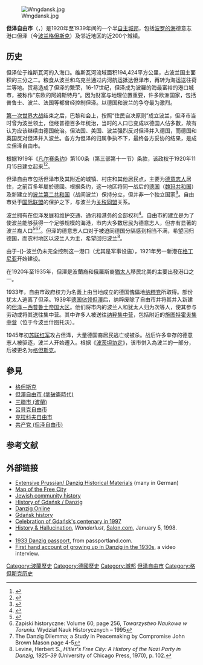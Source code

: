 {{Otheruses|subject=[[戰間期|戰間期]]的但澤自由市|other=[[拿破侖|拿破侖]]所扶植的一個政權|但澤自由市 (拿破崙時代)}}
{{Expand language|1=en|time=2021-10-28T18:21:16+00:00}}
{{Infobox Former Country
|conventional_long_name = 但泽自由市
|native_name =  Freie Stadt Danzig ([[德語|德語]])<br/> Wolne Miasto Gdańsk ([[波蘭語|波蘭語]])
|common_name = 但泽
|continent = 欧洲
|region = 中欧
|country = 波兰
|status = 特别领土
|status_text = [[国际联盟|国际联盟]][[保护国|保护]]之下的[[城邦|自由市]]
|empire = 
|p1 = 魏玛共和国
|flag_p1 = Flag of Germany (3-2 aspect ratio).svg
|s1 = 纳粹德国
|flag_s1 = Flag of German Reich (1935–1945).svg
|image_flag = Flag of the Free City of Danzig.svg
|image_coat = Wappen Freie Stadt Danzig.svg
|national_motto = 
|national_anthem = 《为了但泽／格但斯克》<br>''{{lang|de|Für Danzig / Gdańsku}}''
|image_map = Gdansk Bay Borderlines 1939 Chinese.svg
|image_map_caption = 位于德国和波兰之间的但泽
|image_map2 = Free City Danzig 1930.svg
|image_map2_caption = 1930年欧洲中的但泽自由市
|capital = [[格但斯克|但泽]]
|latd=54 |latm=21 |latNS=N |longd=18 |longm=40 |longEW=E
|common_languages = [[德语|德语]]
|religion = 64.6% [[信义宗|信义宗]]<br/>32.2% [[罗马天主教|罗马天主教]]
|government_type = 共和国
|title_leader = 市长
|leader1 = 雷吉纳德·塔沃尔
|year_leader1 = 1919–1920
|leader2 = 卡尔·伯克哈特
|year_leader2 = 1937–1939
|title_deputy = 参议院主席
|deputy1 = 海因里希·萨姆
|year_deputy1 = 1920–1931
|deputy2 = 亚瑟·格莱瑟
|year_deputy2 = 1934–1939
|legislature = 但泽人民议会
|era = 战间期
|event_start = 建立
|date_start = 11月15日
|year_start = 1920年
|event1 = [[波兰战役|波兰战役]]
|date_event1 = 1939年9月1日
|event_end = 并入[[纳粹德国|德国]]
|date_end = 9月2日
|year_end = 1939年
|stat_year1 = 1923年
|stat_area1 = 1966
|stat_pop1 = 366730
|currency = [[纸马克|纸马克]]<small>（1923年前）</small><br />但泽盾<small>（1923年后）</small>
|today = {{flagcountry|Poland}}
}}
[[File:Wmgdansk.jpg|thumb]]

'''但泽自由市'''（{{lang-de|Freie Stadt Danzig}}，{{lang-pl|Wolne Miasto Gdańsk}}）是1920年至1939年间的一个半[[自主權|自主]][[城邦|城邦]]，包括[[波罗的海|波罗的海]]德意志港口但泽（今[[波兰|波兰]][[格但斯克|格但斯克]]）及邻近地区的近200个城镇。

==历史==
但泽位于维斯瓦河的入海口。维斯瓦河流域面积194,424平方公里，占波兰国土面积的三分之二。粮食从波兰和乌克兰通过内河航运抵达但泽市，再转为海运送往荷兰等地。贸易造成了但泽的繁荣，16-17世纪，但泽成为波羅的海最富裕的港口城市，被称作“东欧的阿姆斯特丹”。因为财富与地理位置重要，许多欧洲国家，包括普鲁士、波兰、法国等都曾经控制但泽。以德国和波兰的争夺最为激烈。

[[第一次世界大战|第一次世界大战]]结束之后，巴黎和会上，按照“住民自决原则”成立波兰，但泽市当时曾为波兰领土，但经普德百多年统治，当时的人口已变成以德国人佔多數，故有认为应该继续由德国统治。但法国、美国、波兰强烈反对但泽并入德国，而德国和英国反对但泽并入波兰。各方为但泽的归属争执不下，最终各方妥协的结果，是成立但泽自由市。

根据1919年《[[凡尔赛条约|凡尔赛条约]]》第100条（第三部第十一节）条款，该政权于1920年11月15日建立起来<ref>{{cite book|title=Danzig – Biographie einer Stadt|url=http://books.google.com/?id=9ifeo6zdSMcC|date=February 2011| publisher= C.H. Beck|language=de|isbn=978-3-406-60587-1|page=189|last1=Loew|first1 =Peter Oliver}}</ref><ref>{{cite book|title=Das Bistum Danzig in Lebensbildern|url=http://books.google.com/?id=VMvgZQrdkxcC|year=2003|publisher=LIT Verlag|language=de|isbn=3-8258-6284-4|page=8|last1=Samerski|first1=Stefan}}</ref>。

但泽自由市包括但泽市及其附近的城镇、村庄和其他居民点，主要为[[德意志人|德意志人]]居住，之前百多年屬於德國。根据条约，这一地区将同一战后的[[德国|德国]]（[[魏玛共和国|魏玛共和国]]）及新建立的[[波兰第二共和国|波兰第二共和国]]（战间波兰）保持分立，但并非一个独立国家<ref>{{cite book|title=Public International Law|url=http://books.google.com/?id=zd5nwF7o3_8C|date=2010-07-21|publisher=Routledge|isbn=0-203-84847-0|page=199|last1 =Kaczorowska|first1=Alina}}</ref>。自由市处于[[国际联盟|国际联盟]]的保护之下，与波兰为[[关税同盟|关税同盟]]关系。

波兰拥有在但泽发展和维护交通、通讯和港务的全部权利<ref name="Versailles">{{cite web|url=http://www.yale.edu/lawweb/avalon/imt/partiii.htm|title=The Versailles Treaty June 28, 1919: Part III|accessdate=2007-05-03|author=Yale Law School|work=The Avalon Project|archiveurl=https://web.archive.org/web/20080214175104/http://www.yale.edu/lawweb/avalon/imt/partiii.htm|archivedate=2008-02-14|dead-url=yes}}</ref>。自由市的建立是为了使波兰能够获得一个足够规模的海港，市内大多数居民为德意志人，但亦有显著的波兰裔人口<ref>{{cite book| last=Chestermann| first = Simon| title = You, the People; United Nations, Transitional Administration and State building|url=http://books.google.com/?id=DatHSnAojnYC|accessdate=2011-04-26|year=2004|publisher=Oxford University Press|isbn = 978-0-19-926348-6|page=20}}</ref><ref name="ReferenceA">Zapiski historyczne: Volume 60, page 256, ''Towarzystwo Naukowe w Toruniu.'' Wydział Nauk Historycznych – 1995</ref><ref>The Danzig Dilemma; a Study in Peacemaking by Compromise John Brown Mason page 4-5</ref>。但泽的德意志人口对于被迫同德国分隔感到相当不满，希望回归德国，而农村地区以波兰人为主，希望回归波兰<ref>Levine, Herbert S., ''Hitler's Free City: A History of the Nazi Party in Danzig, 1925-39'' (University of Chicago Press, 1970), p. 102.</ref>。

由于-{}-波兰仍未完全控制这一港口（尤其是军事设施），1921年另一新港在[[格丁尼亚|格丁尼亚]]开始建设。

在1920年至1935年，但澤是波蘭裔和俄羅斯裔[[猶太人|猶太人]]移民北美的主要出發港口之一。

1933年，自由市政府权力为名義上由当地成立的德国傀儡地[[纳粹党|纳粹党]]所取得。部份犹太人逃离了但泽。1939年[[波蘭戰役|德国佔领但澤]]后，纳粹废除了自由市并将其并入新建的[[但泽－西普鲁士帝国大区|但泽－西普鲁士帝国大区]]。他们将市内的波兰人和犹太人归为次等人，使其参与劳动或将其送往集中营。其中许多人被送往[[纳粹集中营|纳粹集中营]]，包括附近的[[施图特霍夫集中营|施图特霍夫集中营]]（位于今波兰什图托沃）。

1945年初[[苏联红军|苏联红军]]攻占但泽，大量德国裔居民逃亡或被杀。战后许多幸存的德意志人被驱逐，波兰人开始遷入。根据《[[波茨坦协定|波茨坦协定]]》，该市併入為波兰的一部分，后被更名为[[格但斯克|格但斯克]]。

== 參見 ==
*[[格但斯克|格但斯克]]
*[[但澤自由市_(拿破崙時代)|但澤自由市 (拿破崙時代)]]
*[[三聯市_(波蘭)|三聯市 (波蘭)]]
*[[呂貝克自由市|呂貝克自由市]]
*[[克拉科夫自由市|克拉科夫自由市]]
*[[共产党_(但泽自由市)|共产党 (但泽自由市)]]

== 参考文献 ==
{{Reflist}}

== 外部链接 ==
{{Commons category|Free City of Danzig}}
{{Wikisource1911Enc|Danzig}}
* [http://www.many-roads.com/libraries/prussia-histories/ Extensive Prussian/ Danzig Historical Materials] {{Wayback|url=http://www.many-roads.com/libraries/prussia-histories/ |date=20140914082324 }} (many in German)
* [http://www.danzig.org/modules.php?op=modload&name=Gallery&file=index&func=showmedia&img_id=716 Map of the Free City] {{Wayback|url=http://www.danzig.org/modules.php?op=modload&name=Gallery&file=index&func=showmedia&img_id=716 |date=20120418235916 }}
* [https://www.jewishvirtuallibrary.org/jsource/vjw/Danzig.html Jewish community history] {{Wayback|url=https://www.jewishvirtuallibrary.org/jsource/vjw/Danzig.html |date=20170113051333 }}
* [http://www.zum.de/whkmla/region/eceurope/xdanzig.html History of Gdańsk / Danzig] {{Wayback|url=http://www.zum.de/whkmla/region/eceurope/xdanzig.html |date=20201127162423 }}
* [http://www.danzig-online.pl/ Danzig Online] {{Wayback|url=http://www.danzig-online.pl/ |date=20201027205901 }}
* [https://web.archive.org/web/20061007112725/http://www.experiencepoland.com/gdanskhistory.html Gdańsk history]
* [http://www.globosapiens.net/travel-information/Gdansk-392.html Celebration of Gdańsk's centenary in 1997] {{Wayback|url=http://www.globosapiens.net/travel-information/Gdansk-392.html |date=20201123140035 }}
* [https://web.archive.org/web/20070428123313/http://www.salon.com/wlust/feature/1998/01/05feature.html History & Hallucination], ''Wanderlust'', [[Salon.com|Salon.com]], January 5, 1998.
* {{webarchive |url=https://web.archive.org/web/20070930074120/http://www.theglobeandmail.com/servlet/ArticleNews/TPStory/LAC/20040522/POLAND22/TPTravel/TopStories |date=September 30, 2007 |title=The power of Gdansk }}
* [https://archive.today/20130131044143/http://www.passportland.com/images/klein-franz/klein-franz.html 1933 Danzig passport], from passportland.com.
* [https://web.archive.org/web/20150927183436/http://www.storyvault.com/video/view/watching_hitler_drive_past_in_a_motorcade First hand account of growing up in Danzig in the 1930s], a video interview.

[[Category:波蘭歷史|Category:波蘭歷史]]
[[Category:德國歷史|Category:德國歷史]]
[[Category:城邦|Category:城邦]]
[[Category:但泽自由市|]]
[[Category:格但斯克历史|Category:格但斯克历史]]